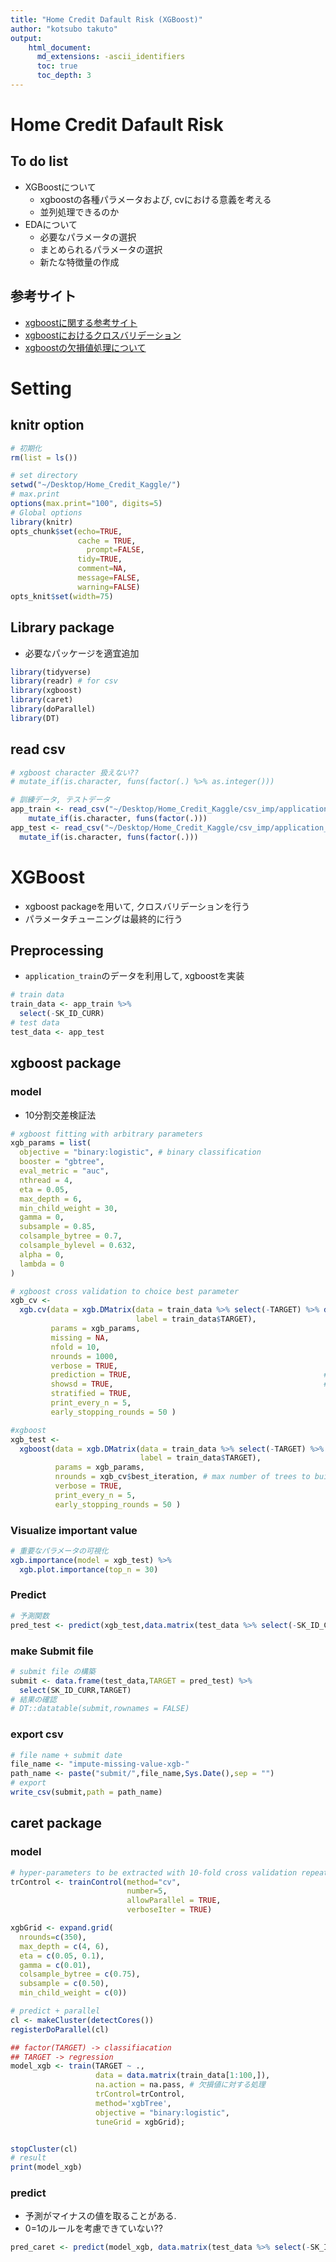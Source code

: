 ```yaml
---
title: "Home Credit Dafault Risk (XGBoost)"
author: "kotsubo takuto"
output: 
    html_document:
      md_extensions: -ascii_identifiers
      toc: true
      toc_depth: 3
---
```


# Home Credit Dafault Risk

## To do list

- XGBoostについて
    - xgboostの各種パラメータおよび, cvにおける意義を考える
    - 並列処理できるのか
- EDAについて
    - 必要なパラメータの選択
    - まとめられるパラメータの選択
    - 新たな特徴量の作成

## 参考サイト

- [xgboostに関する参考サイト](http://rtokei.tech/machine-learning/機械学習アルゴリズム〜xgboost〜/)
- [xgboostにおけるクロスバリデーション](http://puyokw.hatenablog.com/entry/2015/04/29/000557)
- [xgboostの欠損値処理について](https://medium.com/rv-data/missing-data-xgboost-and-r-part-2-9e47924d935a)

# Setting{.tabset .tabset-fade .tabset-pills}

## knitr option

```r
# 初期化
rm(list = ls())
```

```r
# set directory
setwd("~/Desktop/Home_Credit_Kaggle/") 
# max.print 
options(max.print="100", digits=5)
# Global options
library(knitr)
opts_chunk$set(echo=TRUE,
               cache = TRUE,
	             prompt=FALSE,
               tidy=TRUE,
               comment=NA,
               message=FALSE,
               warning=FALSE)
opts_knit$set(width=75)
```

## Library package

- 必要なパッケージを適宜追加

```r
library(tidyverse)
library(readr) # for csv
library(xgboost)
library(caret)
library(doParallel)
library(DT)
```

## read csv

```r
# xgboost character 扱えない??
# mutate_if(is.character, funs(factor(.) %>% as.integer())) 

# 訓練データ, テストデータ
app_train <- read_csv("~/Desktop/Home_Credit_Kaggle/csv_imp/application_train_imp.csv",na = c("XNA","NA","","NaN","?")) %>% 
    mutate_if(is.character, funs(factor(.)))
app_test <- read_csv("~/Desktop/Home_Credit_Kaggle/csv_imp/application_test_imp.csv",na = c("XNA","NA","","NaN","?")) %>% 
  mutate_if(is.character, funs(factor(.)))
```

# XGBoost

- xgboost packageを用いて, クロスバリデーションを行う
- パラメータチューニングは最終的に行う

## Preprocessing 

- `application_train`のデータを利用して, xgboostを実装

```r
# train data
train_data <- app_train %>% 
  select(-SK_ID_CURR)
# test data
test_data <- app_test
```

## xgboost package

### model

- 10分割交差検証法

```r
# xgboost fitting with arbitrary parameters
xgb_params = list(
  objective = "binary:logistic", # binary classification
  booster = "gbtree",
  eval_metric = "auc",
  nthread = 4,
  eta = 0.05,
  max_depth = 6,
  min_child_weight = 30,
  gamma = 0,
  subsample = 0.85,
  colsample_bytree = 0.7,
  colsample_bylevel = 0.632,
  alpha = 0,
  lambda = 0
)

# xgboost cross validation to choice best parameter
xgb_cv <- 
  xgb.cv(data = xgb.DMatrix(data = train_data %>% select(-TARGET) %>% data.matrix(),
                            label = train_data$TARGET),
         params = xgb_params,
         missing = NA,
         nfold = 10, 
         nrounds = 1000,
         verbose = TRUE,
         prediction = TRUE,                                           # return the prediction using the final model 
         showsd = TRUE,                                               # standard deviation of loss across folds
         stratified = TRUE, 
         print_every_n = 5,
         early_stopping_rounds = 50 )

#xgboost 
xgb_test <- 
  xgboost(data = xgb.DMatrix(data = train_data %>% select(-TARGET) %>% data.matrix(),
                             label = train_data$TARGET),
          params = xgb_params,
          nrounds = xgb_cv$best_iteration, # max number of trees to build
          verbose = TRUE,                                         
          print_every_n = 5,
          early_stopping_rounds = 50 )
```

### Visualize important value

```r
# 重要なパラメータの可視化
xgb.importance(model = xgb_test) %>% 
  xgb.plot.importance(top_n = 30)
```

### Predict

```r
# 予測関数
pred_test <- predict(xgb_test,data.matrix(test_data %>% select(-SK_ID_CURR)))
```

### make Submit file

```r
# submit file の構築
submit <- data.frame(test_data,TARGET = pred_test) %>% 
  select(SK_ID_CURR,TARGET)
# 結果の確認
# DT::datatable(submit,rownames = FALSE)
``` 

### export csv 

```r
# file name + submit date
file_name <- "impute-missing-value-xgb-"
path_name <- paste("submit/",file_name,Sys.Date(),sep = "")
# export
write_csv(submit,path = path_name)
```

## caret package

### model 

```r
# hyper-parameters to be extracted with 10-fold cross validation repeated 2 times
trControl <- trainControl(method="cv", 
                          number=5, 
                          allowParallel = TRUE,
                          verboseIter = TRUE)

xgbGrid <- expand.grid(
  nrounds=c(350),
  max_depth = c(4, 6),
  eta = c(0.05, 0.1),
  gamma = c(0.01),
  colsample_bytree = c(0.75),
  subsample = c(0.50),
  min_child_weight = c(0))

# predict + parallel
cl <- makeCluster(detectCores()) 
registerDoParallel(cl)

## factor(TARGET) -> classifiacation
## TARGET -> regression
model_xgb <- train(TARGET ~ ., 
                   data = data.matrix(train_data[1:100,]), 
                   na.action = na.pass, # 欠損値に対する処理
                   trControl=trControl, 
                   method='xgbTree', 
                   objective = "binary:logistic",
                   tuneGrid = xgbGrid);


stopCluster(cl)
# result
print(model_xgb)
```

### predict

- 予測がマイナスの値を取ることがある.
- 0=1のルールを考慮できていない??

```r
pred_caret <- predict(model_xgb, data.matrix(test_data %>% select(-SK_ID_CURR)))
```

